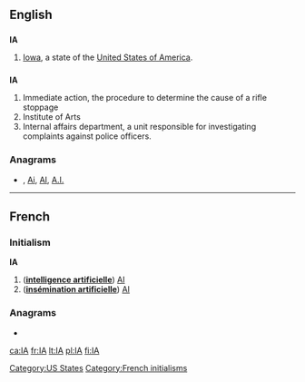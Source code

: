 {{also|ia|-ia|ía|iå|i-a|-ía}}
==English==

==={{abbreviation}}===
'''IA'''

# [[Iowa]], a state of the [[United States of America]].

==={{initialism}}===
'''IA'''

# Immediate action, the procedure to determine the cause of a rifle stoppage
# Institute of Arts
# Internal affairs department, a unit responsible for investigating complaints against police officers.

===Anagrams===
* {{alphagram|[[ai#English|ai]]}} , [[Ai#English|Ai]], [[AI#English|AI]], [[A.I.#English|A.I.]]


[[Category:US States]]

----

==French==
===Initialism===
'''IA''' {{f}}

# ('''[[intelligence artificielle]]''') [[AI]]
# ('''[[insémination artificielle]]''') [[AI]]

===Anagrams===
* {{alphagram|[[ai#French|ai]]}} 


[[Category:French initialisms]]

[[ca:IA]]
[[fr:IA]]
[[lt:IA]]
[[pl:IA]]
[[fi:IA]]